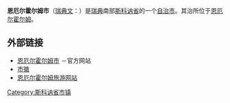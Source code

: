 {{Infobox Kommun|
fullname=恩厄尔霍尔姆市|
coatofarms=[[Image:Ängelholm_vapen.svg|100px]]|
county=[[斯科讷省|斯科讷省]]|
province=[[Scania|Scania]]|
capital=[[恩厄尔霍尔姆|恩厄尔霍尔姆]]|
map=[[Image:Ängelholm_Municipality_in_Scania_County.png|200px]]|
arearank=第206名|
area=433.40|
arealand=422.55|
populationrank=第56名|
population=38,682|
densityrank=第51名|
populationdensity=91.5|
website=http://www.engelholm.se/|
footnotes=面积与人口统计数据来自[[瑞典统计局|瑞典统计局]]，截至2006年12月31日}}

'''恩厄尔霍尔姆市'''（[[瑞典文|瑞典文]]：{{lang|sv|''Ängelholms kommun''}}）是[[瑞典|瑞典]]南部[[斯科讷省|斯科讷省]]的一个[[瑞典自治市|自治市]]。其治所位于[[恩厄尔霍尔姆|恩厄尔霍尔姆]]。

== 外部链接 ==
{{commonscat}}
*[http://www.kommun.engelholm.se/ 恩厄尔霍尔姆市] {{Wayback|url=http://www.kommun.engelholm.se/ |date=20120105173959 }}－官方网站
*[http://www.ngw.nl/int/zwe/a/angelhol.htm 市徽] {{Wayback|url=http://www.ngw.nl/int/zwe/a/angelhol.htm |date=20171121002757 }}
*[http://www.turist.engelholm.se/index_gb.html 恩厄尔霍尔姆旅游网站] {{Wayback|url=http://www.turist.engelholm.se/index_gb.html |date=20080504170139 }}

{{coord|display=title}}
{{Skåne County}}
{{normdaten}}
{{DEFAULTSORT:Angelholm Municipality}}
[[Category:斯科讷省市镇|Category:斯科讷省市镇]]
{{sweden-geo-stub}}